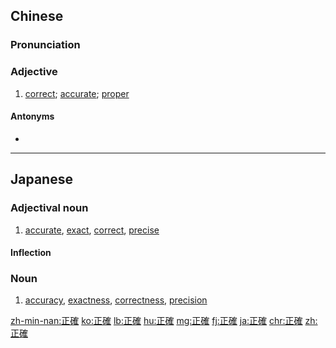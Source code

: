 {{also|正确}}
==Chinese==
{{zh-forms|s=正确}}

===Pronunciation===
{{zh-pron
|m=zhèngquè
|c=zing3 kok3
|h=pfs=chṳn-khok
|md=ciáng-káuk
|mn=chèng-khak
|ma=y
|cat=a
}}

===Adjective===
{{zh-adj}}

# [[correct]]; [[accurate]]; [[proper]]
#: {{zh-x|回答 正確。|Your answer is '''correct'''.}}
#: {{zh-x|這樣 做 是 正確 的。|This is the '''correct''' thing to do.}}

====Antonyms====
* {{zh-l|錯誤}}

{{zh-cat|Beginning}}

----

==Japanese==
{{ja-kanjitab|せい|かく|yomi=on}}

===Adjectival noun===
{{ja-adj|infl=na|せいかく}}

# [[accurate]], [[exact]], [[correct]], [[precise]]

====Inflection====
{{ja-na|せいかく}}

===Noun===
{{ja-noun|せいかく}}

# [[accuracy]], [[exactness]], [[correctness]], [[precision]]

[[zh-min-nan:正確]]
[[ko:正確]]
[[lb:正確]]
[[hu:正確]]
[[mg:正確]]
[[fj:正確]]
[[ja:正確]]
[[chr:正確]]
[[zh:正確]]